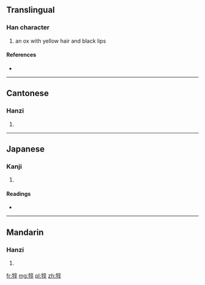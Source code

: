==Translingual==

===Han character===
{{Han char|rn=93|rad=牛|as=08|sn=12|four=2054<sub>7</sub>|canj=竹手卜口木 (HQYRD)}}

# an ox with yellow hair and black lips

====References====
* {{Han ref|kx=0702.140|dkj=20062|dj=1115.190|hdz=31814.090|uh=7289|ud=29321|bh=DA69|bd=55913}}

----

==Cantonese==

===Hanzi===
{{yue-hanzi|jyut=|y=seun4}}

# {{defn|lang=yue|sort=牛08}}

----

==Japanese==

===Kanji===
{{ja-kanji|grade=|rs=牛08}}

# {{defn|lang=ja|sort=牛08}}

====Readings====
* {{ja-readings|on=[[じゅん]] (jun), [[にん]] (nin), [[ぜん]] (zen), [[ねん]] (nen)|kun=}}

----

==Mandarin==

===Hanzi===
{{cmn-hanzi|pin=[[rún]] ([[run2]])|wg=jun<sup>2</sup>}}

# {{defn|lang=cmn|sort=牛08}}

[[fr:犉]]
[[mg:犉]]
[[pl:犉]]
[[zh:犉]]